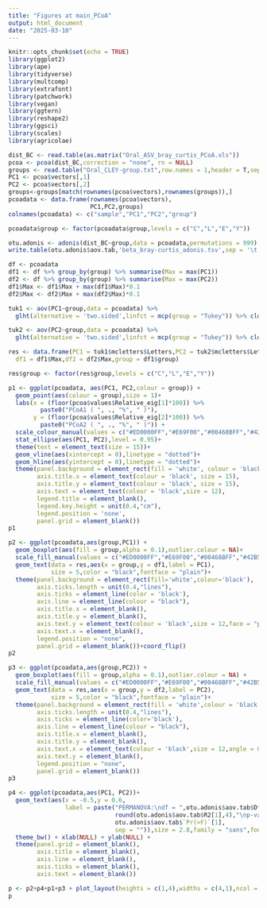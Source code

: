 ```yaml
---
title: "Figures at main_PCoA"
output: html_document
date: "2025-03-10"
---
```


```r
knitr::opts_chunk$set(echo = TRUE)
library(ggplot2)
library(ape)
library(tidyverse)
library(multcomp)
library(extrafont)
library(patchwork)
library(vegan)
library(ggtern)
library(reshape2)
library(ggsci)
library(scales)
library(agricolae)
```


```r
dist_BC <- read.table(as.matrix("Oral_ASV_bray_curtis_PCoA.xls"))
pcoa <- pcoa(dist_BC,correction = "none", rn = NULL) 
groups <- read.table("Oral_CLEY-group.txt",row.names = 1,header = T,sep = '\t',comment.char = '',check.names = F)
PC1 <- pcoa$vectors[,1]
PC2 <- pcoa$vectors[,2]
groups<-groups[match(rownames(pcoa$vectors),rownames(groups)),]
pcoadata <- data.frame(rownames(pcoa$vectors),
                       PC1,PC2,groups)
colnames(pcoadata) <- c("sample","PC1","PC2","group")

pcoadata$group <- factor(pcoadata$group,levels = c("C","L","E","Y"))

otu.adonis <- adonis(dist_BC~group,data = pcoadata,permutations = 999)
write.table(otu.adonis$aov.tab,'beta_bray-curtis_adonis.tsv',sep = '\t',quote = F)
```


```r
df <- pcoadata
df1 <- df %>% group_by(group) %>% summarise(Max = max(PC1))  
df2 <- df %>% group_by(group) %>% summarise(Max = max(PC2)) 
df1$Max <- df1$Max + max(df1$Max)*0.1
df2$Max <- df2$Max + max(df2$Max)*0.1

tuk1 <- aov(PC1~group,data = pcoadata) %>% 
  glht(alternative = 'two.sided',linfct = mcp(group = "Tukey")) %>% cld(alpah = 0.05)

tuk2 <- aov(PC2~group,data = pcoadata) %>% 
  glht(alternative = 'two.sided',linfct = mcp(group = "Tukey")) %>% cld(alpah = 0.05)

res <- data.frame(PC1 = tuk1$mcletters$Letters,PC2 = tuk2$mcletters$Letters,
  df1 = df1$Max,df2 = df2$Max,group = df1$group)

res$group <- factor(res$group,levels = c("C","L","E","Y"))
```

```r
p1 <- ggplot(pcoadata, aes(PC1, PC2,colour = group)) +
  geom_point(aes(colour = group),size = 1)+
  labs(x = (floor(pcoa$values$Relative_eig[1]*100)) %>% 
         paste0("PCoA1 ( ", ., "%", " )"),
       y = (floor(pcoa$values$Relative_eig[2]*100)) %>% 
         paste0("PCoA2 ( ", ., "%", " )")) +
  scale_colour_manual(values = c("#ED0000FF","#E69F00","#00468BFF","#42B540FF")) +
  stat_ellipse(aes(PC1, PC2),level = 0.95)+
  theme(text = element_text(size = 15))+
  geom_vline(aes(xintercept = 0),linetype = "dotted")+
  geom_hline(aes(yintercept = 0),linetype = "dotted")+
  theme(panel.background = element_rect(fill = 'white', colour = 'black'),
        axis.title.x = element_text(colour = 'black', size = 15),
        axis.title.y = element_text(colour = 'black', size = 15),
        axis.text = element_text(colour = 'black',size = 12),
        legend.title = element_blank(),
        legend.key.height = unit(0.4,"cm"),
        legend.position = 'none',
        panel.grid = element_blank())
p1
```

```r
p2 <- ggplot(pcoadata,aes(group,PC1)) +
  geom_boxplot(aes(fill = group,alpha = 0.1),outlier.colour = NA)+
  scale_fill_manual(values = c("#ED0000FF","#E69F00","#00468BFF","#42B540FF"))+
  geom_text(data = res,aes(x = group,y = df1,label = PC1),
            size = 5,color = "black",fontface = "plain")+
  theme(panel.background = element_rect(fill='white',colour='black'),
        axis.ticks.length = unit(0.4,"lines"), 
        axis.ticks = element_line(color = 'black'),
        axis.line = element_line(colour = "black"), 
        axis.title.x = element_blank(),
        axis.title.y = element_blank(),
        axis.text.y = element_text(colour = 'black',size = 12,face = "plain"),
        axis.text.x = element_blank(),
        legend.position = "none",
        panel.grid = element_blank())+coord_flip()
p2
```

```r
p3 <- ggplot(pcoadata,aes(group,PC2)) +
  geom_boxplot(aes(fill = group,alpha = 0.1),outlier.colour = NA) +
  scale_fill_manual(values = c("#ED0000FF","#E69F00","#00468BFF","#42B540FF"))+
  geom_text(data = res,aes(x = group,y = df2,label = PC2),
            size = 5,color = "black",fontface = "plain")+
  theme(panel.background = element_rect(fill = 'white',colour = 'black'),
        axis.ticks.length = unit(0.4,"lines"), 
        axis.ticks = element_line(color='black'),
        axis.line = element_line(colour = "black"), 
        axis.title.x = element_blank(),
        axis.title.y = element_blank(),
        axis.text.x = element_text(colour = 'black',size = 12,angle = 0,vjust = 0.5,hjust = 0.5,face = "plain"),
        axis.text.y = element_blank(),
        legend.position = "none",
        panel.grid = element_blank())
p3
```

```r
p4 <- ggplot(pcoadata,aes(PC1, PC2))+
  geom_text(aes(x = -0.5,y = 0.6,
                label = paste("PERMANOVA:\ndf = ",otu.adonis$aov.tab$Df[1],"\nR2 = ",
                              round(otu.adonis$aov.tab$R2[1],4),"\np-value = ",
                              otu.adonis$aov.tab$`Pr(>F)`[1],
                              sep = "")),size = 2.8,family = "sans",fontface = 1)+
  theme_bw() + xlab(NULL) + ylab(NULL) +
  theme(panel.grid = element_blank(), 
        axis.title = element_blank(),
        axis.line = element_blank(),
        axis.ticks = element_blank(),
        axis.text = element_blank())

p <- p2+p4+p1+p3 + plot_layout(heights = c(1,4),widths = c(4,1),ncol = 2,nrow = 2)
p
```


